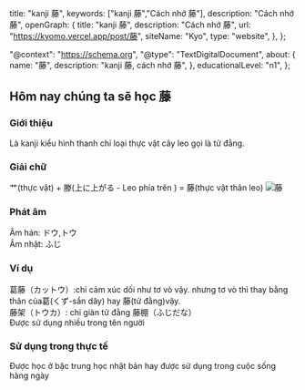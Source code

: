 
  title: "kanji 藤",
  keywords: ["kanji 藤","Cách nhớ 藤"],
  description: "Cách nhớ 藤",
  openGraph: {
    title: "kanji 藤",
    description: "Cách nhớ 藤",
    url: "https://kyomo.vercel.app/post/藤",
    siteName: "Kyo",
    type: "website",
  },
};

  "@context": "https://schema.org",
  "@type": "TextDigitalDocument",
  about: {
    name: "藤",
    description: "kanji 藤, cách nhớ 藤",
  },
  educationalLevel: "n1",
};

##  Hôm nay chúng ta sẽ học 藤
### Giới thiệu
Là kanji kiểu hình thanh chỉ loại thực vật cây leo gọi là tử đằng.
### Giải chữ
艹(thực vật) + 滕(上に上がる - Leo phía trên
) = 藤(thực vật thân leo)
<Image src={photo_19} alt="藤"/>
### Phát âm
Âm hán: ドウ,トウ   
Âm nhật: ふじ
### Ví dụ
葛藤（カットウ）:chỉ cảm xúc dối như tơ vò vậy.
nhưng tơ vò thì thay bằng thân của葛(くず-sắn dây) hay 藤(tử đằng)vậy.   
藤架（トウカ）: chỉ giàn tử đằng 藤棚（ふじだな）   
Được sử dụng nhiều trong tên người
### Sử dụng trong thực tế
Được học ở bậc trung học nhật bản hay được sử dụng trong cuộc sống hàng ngày
